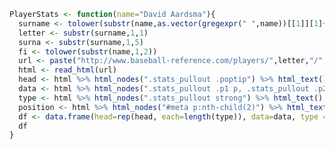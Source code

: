 ```r
PlayerStats <- function(name="David Aardsma"){
  surname <- tolower(substr(name,as.vector(gregexpr(" ",name))[[1]][1]+1,nchar(name)))
  letter <- substr(surname,1,1)
  surna <- substr(surname,1,5)
  fi <- tolower(substr(name,1,2))
  url <- paste("http://www.baseball-reference.com/players/",letter,"/",surna,fi,"01.shtml",sep="")
  html <- read_html(url)
  head <- html %>% html_nodes(".stats_pullout .poptip") %>% html_text() 
  data <- html %>% html_nodes(".stats_pullout .p1 p, .stats_pullout .p2 p, .stats_pullout .p3 p") %>% html_text()
  type <- html %>% html_nodes(".stats_pullout strong") %>% html_text()
  position <- html %>% html_nodes("#meta p:nth-child(2)") %>% html_text()
  df <- data.frame(head=rep(head, each=length(type)), data=data, type = rep(type, length(type)),position = rep(position,length(type)))
  df
}
```
